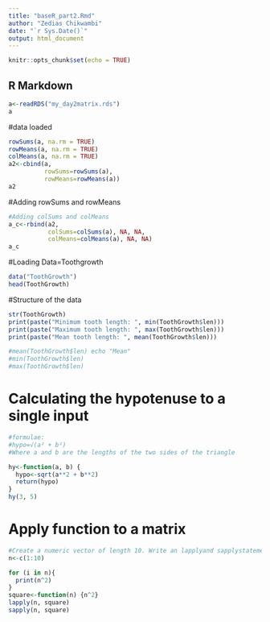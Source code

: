 ```yaml
---
title: "baseR_part2.Rmd"
author: "Zedias Chikwambi"
date: "`r Sys.Date()`"
output: html_document
---
```


```r
knitr::opts_chunk$set(echo = TRUE)
```

## R Markdown
```r
a<-readRDS("my_day2matrix.rds")
a
```
#data loaded
```r
rowSums(a, na.rm = TRUE)
rowMeans(a, na.rm = TRUE)
colMeans(a, na.rm = TRUE)
a2<-cbind(a,
          rowSums=rowSums(a), 
          rowMeans=rowMeans(a))
a2
```
#Adding rowSums and rowMeans

```r
#Adding colSums and colMeans
a_c<-rbind(a2,
           colSums=colSums(a), NA, NA,
           colMeans=colMeans(a), NA, NA)
a_c
```
#Loading Data=Toothgrowth
```r
data("ToothGrowth")
head(ToothGrowth)
```
#Structure of the data
```r
str(ToothGrowth)
print(paste("Minimum tooth length: ", min(ToothGrowth$len)))
print(paste("Maximum tooth length: ", max(ToothGrowth$len)))
print(paste("Mean tooth length: ", mean(ToothGrowth$len)))

#mean(ToothGrowth$len) echo "Mean"
#min(ToothGrowth$len)
#max(ToothGrowth$len)
```
# Calculating the hypotenuse to a single input
```r
#formulae:
#hypo=√(a² + b²)
#Where a and b are the lengths of the two sides of the triangle

hy<-function(a, b) {
  hypo<-sqrt(a**2 + b**2)
  return(hypo)
}
hy(3, 5)
```
# Apply function to a matrix

```r
#Create a numeric vector of length 10. Write an lapplyand sapplystatement to square each element. Compare the two outputs.
n<-c(1:10)

for (i in n){
  print(n^2)
}
square<-function(n) {n^2}
lapply(n, square)
sapply(n, square)

```
